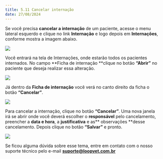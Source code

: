 ```yaml
---
title: 5.11 Cancelar internação
date: 27/08/2024
---
```


Se você precisa **cancelar a internação** de um paciente, acesse o menu lateral esquerdo e clique no link **Internação** e logo depois em **Internações**, conforme mostra a imagem abaixo.

<img src="/imagem-1.0-link-internacoes-6.webp" />

Você entrará na tela de Internações, onde estarão todos os pacientes internados. No campo **Ficha de internação **clique no botão **“Abrir”** no paciente que deseja realizar essa alteração.

<img src="/imagem-1.1-selecionando-o-paciente-7.webp" />

Já dentro da **Ficha de internação** você verá no canto direito da ficha o botão **“Cancelar”**.

<img src="/imagem-1.2-ficha-de-internacao-6.webp" />

Para cancelar a internação, clique no botão **“Cancelar”**. Uma nova janela irá se abrir onde você deverá escolher o **responsável** pelo cancelamento, preencher a **data e hora**, a **justificativa** e as** observações **desse cancelamento. Depois clique no botão **“Salvar”** e pronto.

<img src="/imagem-1.3-cancelar-internacao.webp" />

Se ficou alguma dúvida sobre esse tema, entre em contato com o nosso suporte técnico pelo e-mail **suporte@loopvet.com.br**
